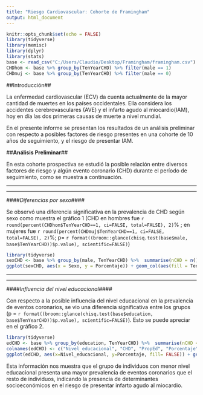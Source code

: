 ```yaml
---
title: "Riesgo Cardiovascular: Cohorte de Framingham"
output: html_document
---
```


```r
knitr::opts_chunk$set(echo = FALSE)
library(tidyverse)
library(memisc)
library(dplyr)
library(stats)
base <- read_csv("C:/Users/Claudio/Desktop/Framingham/framingham.csv")
CHDhom <- base %>% group_by(TenYearCHD) %>% filter(male == 1)
CHDmuj <- base %>% group_by(TenYearCHD) %>% filter(male == 0)
```


##Introducción##  

La enfermedad cardiovascular (ECV) da cuenta actualmente de la mayor cantidad de muertes en los países occidentales. Ella considera los accidentes cerebrovasculares (AVE) y el infarto agudo al miocardio(IAM), hoy en día las dos primeras causas de muerte a nivel mundial. 

En el presente informe se presentan los resultados de un análisis preliminar con respecto a posibles factores de riesgo presentes en una cohorte de 10 años de seguimiento, y el riesgo de presentar IAM. 


##**Análisis Preliminar**##

En esta cohorte prospectiva se estudió la posible relación entre diversos factores de riesgo y algún evento coronario (CHD) durante el período de seguimiento, como se muestra a continuación.

***
***


####*Diferencias por sexo*####

Se observó una diferencia significativa en la prevalencia de CHD según sexo como muestra el gráfico 1 (CHD en hombres fue `r round(percent(CHDhom$TenYearCHD==1, ci=FALSE, total=FALSE), 2)`% ; en mujeres fue `r round(percent(CHDmuj$TenYearCHD==1, ci=FALSE, total=FALSE), 2)`%; p= `r format((broom::glance(chisq.test(base$male, base$TenYearCHD))$p.value), scientific=FALSE)`)  

```r
library(tidyverse)
sexCHD <- base %>% group_by(male, TenYearCHD) %>%  summarise(nCHD = n()) %>% mutate(Porcentaje = nCHD*100/sum(nCHD)) %>% filter(TenYearCHD == 1) %>% mutate(Sexo = if_else(male == 0, "Mujer", "Hombre"))
ggplot(sexCHD, aes(x = Sexo, y = Porcentaje)) + geom_col(aes(fill = TenYearCHD)) + theme_classic() + theme(legend.position = "none")
```


***
***


####*Influencia del nivel educacional*####

Con respecto a la posible influencia del nivel educacional en la prevalencia de eventos coronarios, se vio una diferencia significativa entre los grupos (p = `r format((broom::glance(chisq.test(base$education, base$TenYearCHD))$p.value), scientific=FALSE)`). Esto se puede apreciar en el gráfico 2. 


```r
library(tidyverse)
edCHD <- base %>% group_by(education, TenYearCHD) %>%  summarise(nCHD = n()) %>% mutate(Porcentaje = nCHD*100/sum(nCHD)) %>% filter(TenYearCHD == 1)
colnames(edCHD) <- c("Nivel_educacional", "CHD", "PropEd", "Porcentaje")
ggplot(edCHD, aes(x=Nivel_educacional, y=Porcentaje, fill= FALSE)) + geom_col() + theme_classic() + theme(legend.position = "none")+ scale_x_continuous(breaks = c(1,2,3,4), labels = c("Analfabeto", "Básica", "Secundaria", "Universitaria")) + scale_y_continuous(breaks = c(seq(0, 100, by = 5)))
```

Esta información nos muestra que el grupo de individuos con menor nivel educacional presenta una mayor prevalencia de eventos coronarios que el resto de individuos, indicando la presencia de determinantes socioeconómicos en el riesgo de presentar infarto agudo al miocardio. 

